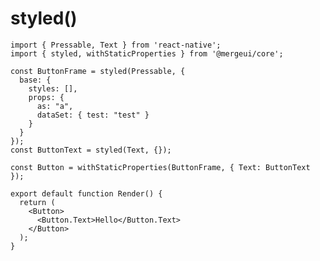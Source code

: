 
# styled()

<StyledDemo />

```tsx
import { Pressable, Text } from 'react-native';
import { styled, withStaticProperties } from '@mergeui/core';

const ButtonFrame = styled(Pressable, {
  base: {
    styles: [],
    props: {
      as: "a",
      dataSet: { test: "test" }
    }
  }
});
const ButtonText = styled(Text, {});

const Button = withStaticProperties(ButtonFrame, { Text: ButtonText });

export default function Render() {
  return (
    <Button>
      <Button.Text>Hello</Button.Text>
    </Button>
  );
}
```
